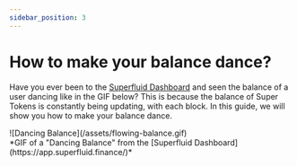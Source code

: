 ```yaml
---
sidebar_position: 3
---
```


# How to make your balance dance?

Have you ever been to the [Superfluid Dashboard](https://app.superfluid.finance/) and seen the balance of a user dancing like in the GIF below?
This is because the balance of Super Tokens is constantly being updating, with each block.
In this guide, we will show you how to make your balance dance.

<div style={{ display: "flex", justifyContent: "center" }}>
![Dancing Balance](/assets/flowing-balance.gif)
</div>
<div style={{ display: "flex", justifyContent: "center" }}>
*GIF of a "Dancing Balance" from the [Superfluid Dashboard](https://app.superfluid.finance/)*
</div>

